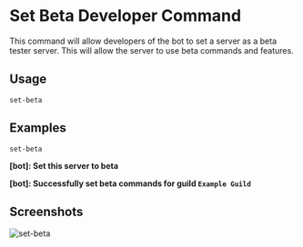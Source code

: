 # Set Beta Developer Command

This command will allow developers of the bot to set a server as a beta tester server. This will allow the server to use beta commands and features.

## Usage

```
set-beta
```

## Examples

```
set-beta
```

**[bot]: Set this server to beta**

**[bot]: Successfully set beta commands for guild `Example Guild`**


## Screenshots

![set-beta](https://cdn.discordapp.com/attachments/1095920079205568532/1135685577828741180/image.png)
